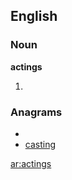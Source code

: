 ==English==
===Noun===
'''actings'''
# {{plural of|[[acting]]}}

===Anagrams===
* {{alphagram|acginst}}
* [[casting#English|casting]]


[[ar:actings]]